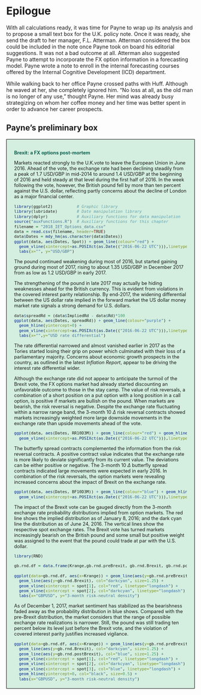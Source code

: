 # Epilogue

With all calculations ready, it was time for Payne to wrap up its analysis and to propose a small text box for the U.K. policy note. Once it was ready, she send the draft to her manager, F.L. Atterman. Atterman considered the box could be included in the note once Payne took on board his editorial suggestions. It was not a bad outcome at all. Atterman also suggested Payne to attempt to incorporate the FX option information in a forecasting model. Payne wrote a note to enroll in the internal forecasting courses offered by the Internal Cognitive Development (ICD) department. 

While walking back to her office Payne crossed paths with Huff. Although he waved at her, she completely ignored him. "No loss at all, as the old man is no longer of any use," thought Payne. Her mind was already busy strategizing on whom her coffee money and her time was better spent in order to advance her career prospects.

## Payne's preliminary box

<div style = "background-color:#d4efdf; width:auto; height:auto; padding-top:0.5px; 
padding-bottom:5px; padding-left:20px; padding-right:20px; font-size:90%; border:1px solid black">
</br>
<font color=#0e6251>**Brexit: a FX options post-mortem**</font>
</br>

Markets reacted strongly to the U.K.vote to leave the European Union in June 2016. Ahead of the vote, the exchange rate had been declining steadily from a peak of 1.7 USD/GBP in mid-2014 to around 1.4 USD/GBP at the beginning of 2016 and held steady at that level during the first half of 2016. In the week following the vote, however, the British pound fell by more than ten percent against the U.S. dollar, reflecting partly concerns about the decline of London as a major financial center. 

```r

library(ggplot2)          # Graphic library
library(lubridate)        # Date manipulation library
library(dplyr)            # Auxiliary functions for data manipulation
source("auxFunctions.R")  # Auxiliary functions for this chapter
filename = "2018_IET_Options_data.csv"
data = read.csv(filename, header=TRUE)
data$Dates = mdy_hm(as.character(data$Dates))
ggplot(data, aes(Dates, Spot)) + geom_line(colour="red") +
  geom_vline(xintercept=as.POSIXct(as.Date(("2016-06-22 UTC"))),linetype="longdash") +
  labs(x="", y="USD/GBP")

```

The pound continued weakening during most of 2016, but started gaining ground during most of 2017, rising to about 1.35 USD/GBP in December 2017 from as low as 1.2 USD/GBP in early 2017. 

The strengthening of the pound in late 2017 may actually be hiding weaknesses ahead for the British currency. This is evident from violations in the covered interest parity relationship. By end-2017, the widening differential between the US dollar rate implied in the forward market the US dollar money market rate signals a strong demand for U.S. dollars. 

```r
data$spreadRd = (data$ImpliedRd - data$Rd)*100
ggplot(data, aes(Dates, spreadRd)) + geom_line(colour="purple") + 
  geom_hline(yintercept=0) + 
  geom_vline(xintercept=as.POSIXct(as.Date(("2016-06-22 UTC"))),linetype="longdash") +
  labs(x="",y="USD rate differential")
```

The rate differential narrowed and almost vanished earlier in 2017 as the Tories started losing their grip on power which culminated with their loss of a parliamentary majority. Concerns about economic growth prospects in the country, as outlined in the latest _Inflation Report_, appear to be driving the interest rate differential wider.

Although the exchange rate did not appear to anticipate the turmoil of the Brexit vote, the FX options market had already started discounting an unfavorable outcome to those in the stay camp. The value of risk reversals, a combination of a short position on a put option with a long position in a call option, is positive if markets are bullish on the pound. When markets are bearish, the risk reversal is negative. Despite the exchange rate fluctuating within a narrow range band, the 3-month 10 $\Delta$ risk reversal contracts showed markets increasingly weighted more large downside movements in the exchange rate than upside movements ahead of the vote.


```r
ggplot(data, aes(Dates, RR10D3M)) + geom_line(colour="red") + geom_hline(yintercept=0) +
  geom_vline(xintercept=as.POSIXct(as.Date(("2016-06-22 UTC"))),linetype="longdash") 

```
The butterfly spread contracts complemented the information from the risk reversal contracts. A positive contract value indicates that the exchange rate is more likely to deviate significantly from its current value. The deviations can be either positive or negative. The 3-month 10 $\Delta$ butterfly spread contracts indicated large movements were expected in early 2016. In combination of the risk reversals, the option markets were revealing increased concerns about the impact of Brexit on the exchange rate.

```r

ggplot(data, aes(Dates, BF10D3M)) + geom_line(colour="blue") + geom_hline(yintercept=0) + 
  geom_vline(xintercept=as.POSIXct(as.Date(("2016-06-22 UTC"))),linetype="longdash")

```
The impact of the Brexit vote can be gauged directly from the 3-month exchange rate probability distributions implied from option markets. The red line shows the implied distribution as of January 8, 2016; and the dark cyan line the distribution as of June 24, 2016. The vertical lines show the respective spot exchange rates. The Brexit vote has turned markets increasingly bearish on the British pound and some small but positive weight was assigned to the event that the pound could trade at par with the U.S. dollar.

```r

library(RND)

gb.rnd.df = data.frame(Krange,gb.rnd.preBrexit, gb.rnd.Brexit, gb.rnd.postBrexit)

ggplot(data=gb.rnd.df, aes(x=Krange)) + geom_line(aes(y=gb.rnd.preBrexit), col="red", size=1.25) +
  geom_line(aes(y=gb.rnd.Brexit), col="darkcyan", size=1.25) +
  geom_vline(xintercept = spot[1], col="red", linetype="longdash") + 
  geom_vline(xintercept = spot[2], col="darkcyan", linetype="longdash") +
  labs(x="GBPUSD", y="3-month risk-neutral density") 
```

As of December 1, 2017, market sentiment has stabilized as the bearishness faded away as the probability distribution in blue shows. Compared with the pre-Brexit distribution, the market considers that the range of possible exchange rate realizations is narrower. Still, the pound was still trading ten percent below its level just before the Brexit vote, and the violation of covered interest parity justifies increased vigilance.

```r

ggplot(data=gb.rnd.df, aes(x=Krange)) + geom_line(aes(y=gb.rnd.preBrexit), col="red", size=1.25) +
  geom_line(aes(y=gb.rnd.Brexit), col="darkcyan", size=1.25) +
  geom_line(aes(y=gb.rnd.postBrexit), col="blue", size=1.25) +
  geom_vline(xintercept = spot[1], col="red", linetype="longdash") + 
  geom_vline(xintercept = spot[2], col="darkcyan", linetype="longdash") +
  geom_vline(xintercept = spot[3], col="blue", linetype="longdash") +
  geom_hline(yintercept=0, col="black", size=0.5) +
  labs(x="GBPUSD", y="3-month risk-neutral density")  
```

</div>

